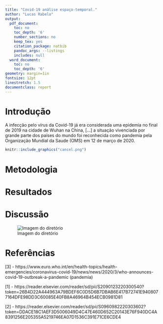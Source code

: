 ```yaml
---
title: "Covid-19 análise espaço-temporal."
author: "Lucas Rabelo"
output:
  pdf_document:
    toc: no
    toc_depth: '6'
    number_sections: no
    keep_tex: yes
    citation_package: natbib
    pandoc_args: --listings
    includes: null
  word_document:
    toc: no
    toc_depth: '6'
geometry: margin=1in
fontsize: 12pt
linestretch: 1.5
documentclass: report
---
```


# Introdução {.tabset .tabset-fade .tabset-pills}

 A infecção pelo vírus da Covid-19 já era considerada uma epidemia no final de 2019 na cidade de Wuhan na China, [...] a situação vivenciada por grande parte dos países do mundo foi reconhecida como pandemia pela Organização Mundial da Saude (OMS) em 12 de março de 2020.  

```r
knitr::include_graphics("cancel.png")
```
# Metodologia

# Resultados

# Discussão

![Imagem do diretório](/cloud/project/cancel.png)


# Referências

[3] - https://www.euro.who.int/en/health-topics/health-emergencies/coronavirus-covid-19/news/news/2020/3/who-announces-covid-19-outbreak-a-pandemic (pandemia)

[1] - https://reader.elsevier.com/reader/sd/pii/S2090123220300540?token=26B4D22A444963A79BDEF6C0D5D6B7DBAB6E417B72741E9408077164DFE98DD3C60085E40FB8A46964B454ECB0981D81

[2] - https://reader.elsevier.com/reader/sd/pii/S0960982220303602?token=DDACE18C1AEF3D5006049D4C47E460D652C20143E76F940DC4A8391256E205355A5219746EA07D1536C391E71CE6CDE4
